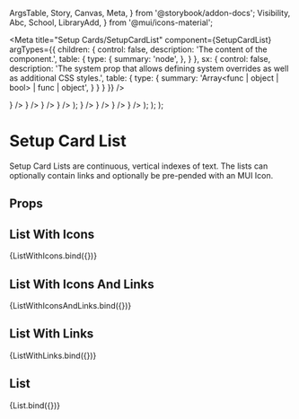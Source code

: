   ArgsTable,
  Story,
  Canvas,
  Meta,
} from '@storybook/addon-docs';
  Visibility,
  Abc,
  School,
  LibraryAdd,
} from '@mui/icons-material';


<Meta
  title="Setup Cards/SetupCardList"
  component={SetupCardList}
  argTypes={{
    children: {
      control: false,
      description: 'The content of the component.',
      table: {
        type: {
          summary: 'node',
        },
      }
    },
    sx: {
      control: false,
      description: 'The system prop that allows defining system overrides as well as additional CSS styles.',
      table: {
        type: {
          summary: 'Array<func | object | bool> | func | object',
        }
      }
    }
  }}
/>

  <SetupCardList>
    <SetupCardListItem title="Testing with icon title" icon={<Visibility />} />
    <SetupCardListItem title="Testing with icon title" icon={<Abc />} />
    <SetupCardListItem title="Testing with icon title" icon={<LibraryAdd />} />
    <SetupCardListItem title="Testing with icon title" icon={<School />} />
  </SetupCardList>
);

  <SetupCardList>
    <SetupCardListItem title="Testing with icon title" href="#testing-link" icon={<Visibility />} />
    <SetupCardListItem title="Testing with icon title" href="#test-two" icon={<Abc />} />
    <SetupCardListItem title="Testing with icon title" href="#test-two" icon={<LibraryAdd />} />
    <SetupCardListItem title="Testing with icon title" href="#test-two" icon={<School />} />
  </SetupCardList>
);

  <SetupCardList>
    <SetupCardListItem title="Testing with icon title" href="#testing-link" />
    <SetupCardListItem title="Testing with icon title" href="#test-two" />
    <SetupCardListItem title="Testing with icon title" href="#test-two" />
    <SetupCardListItem title="Testing with icon title" href="#test-two" />
  </SetupCardList>
);

  <SetupCardList>
    <SetupCardListItem title="Testing with icon title" />
    <SetupCardListItem title="Testing with icon title" />
    <SetupCardListItem title="Testing with icon title" />
    <SetupCardListItem title="Testing with icon title" />
  </SetupCardList>
);

# Setup Card List
Setup Card Lists are continuous, vertical indexes of text. The lists can optionally contain links 
and optionally be pre-pended with an MUI Icon.

## Props
<ArgsTable story="." />

## List With Icons
<Canvas>
  <Story name="ListWithIcons">
    {ListWithIcons.bind({})}
  </Story>
</Canvas>

## List With Icons And Links
<Canvas>
  <Story name="ListWithIconsAndLinks">
    {ListWithIconsAndLinks.bind({})}
  </Story>
</Canvas>

## List With Links
<Canvas>
  <Story name="ListWithLinks">
    {ListWithLinks.bind({})}
  </Story>
</Canvas>

## List
<Canvas>
  <Story name="List">
    {List.bind({})}
  </Story>
</Canvas>
